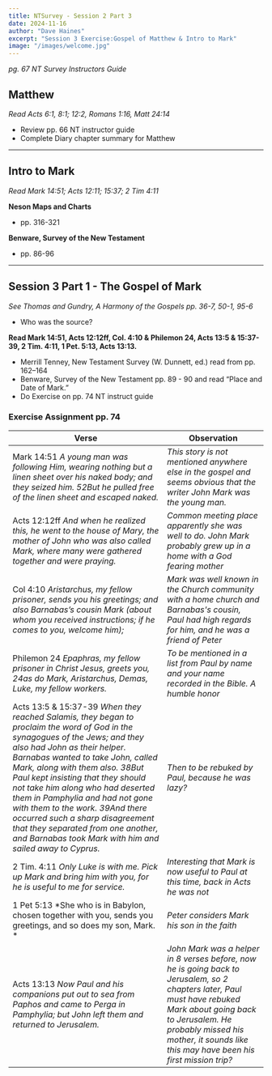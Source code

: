```yaml
---
title: NTSurvey - Session 2 Part 3
date: 2024-11-16
author: "Dave Haines"
excerpt: "Session 3 Exercise:Gospel of Matthew & Intro to Mark"
image: "/images/welcome.jpg"
---
```

*pg. 67 NT Survey Instructors Guide*  

## Matthew

*Read Acts 6:1, 8:1; 12:2, Romans 1:16, Matt 24:14*
- Review pp. 66 NT instructor guide
- Complete Diary chapter summary for Matthew

---

## Intro to Mark

*Read Mark 14:51; Acts 12:11; 15:37; 2 Tim 4:11*

**Neson Maps and Charts**
- pp. 316-321

**Benware, Survey of the New Testament**
- pp. 86-96

---

## Session 3 Part 1 - The Gospel of Mark
*See Thomas and Gundry, A Harmony of the Gospels pp. 36-7, 50-1, 95-6*  
- Who was the source?

**Read Mark 14:51, Acts 12:12ff, Col. 4:10 & Philemon 24, Acts 13:5 & 15:37-39, 2 Tim. 4:11, 1 Pet. 5:13, Acts 13:13.**
- Merrill Tenney, New Testament Survey (W. Dunnett, ed.) read from pp. 162–164
- Benware, Survey of the New Testament pp. 89 - 90 and read “Place and Date of Mark.”
- Do Exercise on pp. 74 NT instruct guide

### Exercise Assignment pp. 74

| Verse | Observation |
| ------ | ---------| 
| Mark 14:51 *A young man was following Him, wearing nothing but a linen sheet over his naked body; and they seized him. 52But he pulled free of the linen sheet and escaped naked.* | *This story is not mentioned anywhere else in the gospel and seems obvious that the writer John Mark was the young man.* |
| Acts 12:12ff *And when he realized this, he went to the house of Mary, the mother of John who was also called Mark, where many were gathered together and were praying.* | *Common meeting place apparently she was well to do.  John Mark probably grew up in a home with a God fearing mother* |
| Col 4:10 *Aristarchus, my fellow prisoner, sends you his greetings; and also Barnabas’s cousin Mark (about whom you received instructions; if he comes to you, welcome him);* | *Mark was well known in the Church community with a home church and Barnabas's cousin, Paul had high regards for him, and he was a friend of Peter* |
| Philemon 24 *Epaphras, my fellow prisoner in Christ Jesus, greets you, 24as do Mark, Aristarchus, Demas, Luke, my fellow workers.* | *To be mentioned in a list from Paul by name and your name recorded in the Bible. A humble honor* |
| Acts 13:5 & 15:37-39 *When they reached Salamis, they began to proclaim the word of God in the synagogues of the Jews; and they also had John as their helper.* *Barnabas wanted to take John, called Mark, along with them also. 38But Paul kept insisting that they should not take him along who had deserted them in Pamphylia and had not gone with them to the work. 39And there occurred such a sharp disagreement that they separated from one another, and Barnabas took Mark with him and sailed away to Cyprus.* | *Then to be rebuked by Paul, because he was lazy?* |
| 2 Tim. 4:11 *Only Luke is with me. Pick up Mark and bring him with you, for he is useful to me for service.* | *Interesting that Mark is now useful to Paul at this time, back in Acts he was not* |
| 1 Pet 5:13 *She who is in Babylon, chosen together with you, sends you greetings, and so does my son, Mark. * | *Peter considers Mark his son in the faith* |
| Acts 13:13 *Now Paul and his companions put out to sea from Paphos and came to Perga in Pamphylia; but John left them and returned to Jerusalem.* | *John Mark was a helper in 8 verses before, now he is going back to Jerusalem, so 2 chapters later, Paul must have rebuked Mark about going back to Jerusalem. He probably missed his mother, it sounds like this may have been his first mission trip?* |


